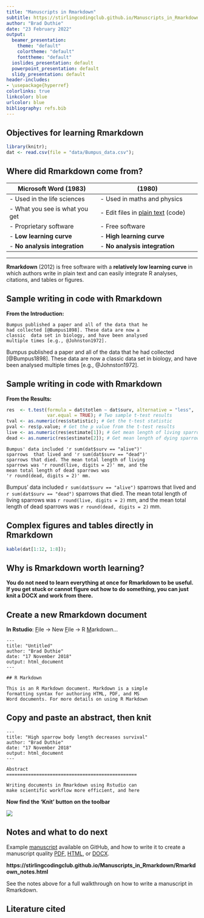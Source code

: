 ```yaml
---
title: "Manuscripts in Rmarkdown"
subtitle: https://stirlingcodingclub.github.io/Manuscripts_in_Rmarkdown/Rmarkdown_notes.html
author: "Brad Duthie"
date: "23 February 2022"
output:
  beamer_presentation:
    theme: "default"
    colortheme: "default"
    fonttheme: "default"
  ioslides_presentation: default
  powerpoint_presentation: default
  slidy_presentation: default
header-includes:
- \usepackage{hyperref}
colorlinks: true
linkcolor: blue
urlcolor: blue
bibliography: refs.bib
---
```



## Objectives for learning Rmarkdown

```r
library(knitr);
dat <- read.csv(file = "data/Bumpus_data.csv");
```

\begin{enumerate}
\setlength\itemsep{0.5em}
\item Understand the features of Rmarkdown and why using it to write scientific documents may be useful \pause
\item Create an Rmarkdown file and assemble it into an HTML, PDF, or DOCX document using knitr in Rstudio \pause
\item Apply basic integration of R code into Rmarkdown to analyse data and plot results in output \pause
\item Be able to navigate to the \href{https://stirlingcodingclub.github.io/Manuscripts_in_Rmarkdown/Rmarkdown_notes.html}{accompanying Rmarkdown notes} and make use of them for additional tools \pause
\item Continue asking questions and sharing tips in the Rmarkdown repository \href{https://github.com/StirlingCodingClub/Manuscripts_in_Rmarkdown/issues}{issues page} on GitHub
\end{enumerate}


## Where did Rmarkdown come from?

| Microsoft Word (1983)          |  \LaTeX (1980)                     |
| ------------------------------ | --------------------------------- |
| - Used in the life sciences    | - Used in maths and physics       |
| - What you see is what you get | - Edit files in [plain text](https://en.wikipedia.org/wiki/LaTeX) (code) |
| - Proprietary software         | - Free software                   |
| - **Low learning curve**       | - **High learning curve**         |
| - **No analysis integration**  | - **No analysis integration**     |

<hr> \pause

**Rmarkdown** (2012) is free software with a **relatively low learning curve** in which authors write in plain text and can easily integrate R analyses, citations, and tables or figures.

## Sample writing in code with Rmarkdown

**From the Introduction:**


```
Bumpus published a paper and all of the data that he 
had collected [@Bumpus1898]. These data are now a 
classic  data set in biology, and have been analysed 
multiple times [e.g., @Johnston1972].
```

\vspace{4 mm}
\hrule
\vspace{4 mm}
\pause


Bumpus published a paper and all of the data that he 
had collected [@Bumpus1898]. These data are now a 
classic  data set in biology, and have been analysed 
multiple times [e.g., @Johnston1972].


## Sample writing in code with Rmarkdown


**From the Results:**

```r
res  <- t.test(formula = dat$totlen ~ dat$surv, alternative = "less", 
               var.equal = TRUE); # Two sample t-test results
tval <- as.numeric(res$statistic); # Get the t-test statistic
pval <- res$p.value; # Get the p value from the t-test results
live <- as.numeric(res$estimate[1]); # Get mean length of living sparrows
dead <- as.numeric(res$estimate[2]); # Get mean length of dying sparrows
```

```
Bumpus' data included 'r sum(dat$surv == "alive")'
sparrows  that lived and 'r sum(dat$surv == "dead")'
sparrows that died. The mean total length of living 
sparrows was 'r round(live, digits = 2)' mm, and the 
mean total length of dead sparrows was 
'r round(dead, digits = 2)' mm. 
```

\vspace{4 mm}
\hrule
\vspace{4 mm}
\pause

Bumpus' data included `r sum(dat$surv == "alive")`
sparrows  that lived and `r sum(dat$surv == "dead")`
sparrows that died. The mean total length of living 
sparrows was `r round(live, digits = 2)` mm, and the 
mean total length of dead sparrows was 
`r round(dead, digits = 2)` mm. 

## Complex figures and tables directly in Rmarkdown

```r
kable(dat[1:12, 1:8]);
```


## Why is Rmarkdown worth learning?

\begin{enumerate}
\setlength\itemsep{0em}
\item Learning is a relatively low additional time investment if already invested in R \pause
\item Produces high quality \href{https://stirlingcodingclub.github.io/Manuscripts_in_Rmarkdown/ms_history/ms_final.html}{HTML}, \href{https://github.com/StirlingCodingClub/Manuscripts_in_Rmarkdown/blob/224e0f3673aece576d5c859f5409b6c9b68a5565/ms.pdf}{PDF}, and \href{https://github.com/StirlingCodingClub/Manuscripts_in_Rmarkdown/raw/224e0f3673aece576d5c859f5409b6c9b68a5565/ms.docx}{DOCX} documents with the push of a button from an \href{https://github.com/StirlingCodingClub/Manuscripts_in_Rmarkdown/blob/master/ms.Rmd}{Rmd file} in Rstudio \pause
\item Removes the need to format citations manually (with BibTeX) \pause
\item Allows users to insert images and equations seamlessly \pause
\item Can be used to write slide presentations (in PDF, HTML, PPTX, or Rshiny) \pause
\item \textbf{Complete integration of data analysis and manuscript} (no copy-pasting when values or figures change)
\end{enumerate}

\vspace{2mm}
\hrule 
\pause
\vspace{2mm}

**You do not need to learn everything at once for Rmarkdown to be useful. If you get stuck or cannot figure out how to do something, you can just knit a DOCX and work from there.**



## Create a new Rmarkdown document {.smaller}



**In Rstudio**: <u>F</u>ile $\to$ New <u>F</u>ile $\to$ R <u>M</u>arkdown... \pause


```
---
title: "Untitled"
author: "Brad Duthie"
date: "17 November 2018"
output: html_document
---

## R Markdown

This is an R Markdown document. Markdown is a simple 
formatting syntax for authoring HTML, PDF, and MS 
Word documents. For more details on using R Markdown
```


## Copy and paste an abstract, then knit {.smaller}

```
---
title: "High sparrow body length decreases survival"
author: "Brad Duthie"
date: "17 November 2018"
output: html_document
---
    
Abstract
================================================
    
Writing documents in Rmarkdown using Rstudio can
make scientific workflow more efficient, and here

```

\pause
\vspace{2mm}
\hrule 
\vspace{2mm}

**Now find the 'Knit' button on the toolbar**

![](images/Rstudio_toolbar.png)


## Notes and what to do next

Example [manuscript](https://github.com/StirlingCodingClub/Manuscripts_in_Rmarkdown/blob/master/ms.Rmd) available on GitHub, and how to write it to create a manuscript quality [PDF](https://github.com/StirlingCodingClub/Manuscripts_in_Rmarkdown/blob/b2445dcf69d7c0f9c1f118c1695009644f6aeee6/ms.pdf), [HTML](https://stirlingcodingclub.github.io/Manuscripts_in_Rmarkdown/ms_history/ms_results.html), or [DOCX](https://github.com/StirlingCodingClub/Manuscripts_in_Rmarkdown/raw/b2445dcf69d7c0f9c1f118c1695009644f6aeee6/ms.docx).

\vspace{4mm}
\hrule
\vspace{4mm}

**https://stirlingcodingclub.github.io/Manuscripts_in_Rmarkdown/Rmarkdown_notes.html**

\vspace{4mm}
\hrule
\vspace{4mm}

See the notes above for a full walkthrough on how to write a manuscript in Rmarkdown.

## Literature cited


